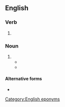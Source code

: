 {{also|Grangerising}}
==English==

===Verb===
{{head|en|verb form}}

# {{present participle of|en|grangerise|nocat=1}}

===Noun===
{{en-noun|?}}

# {{synonym of|en|grangerisation}}
#* {{quote-book|en|year=1893|title=The Great Book-Collectors|author=Charles Isaac Elton|authorlink=Charles Elton (lawyer)|author2=Mary Augusta Elton|page=122|url=https://www.gutenberg.org/cache/epub/18938/pg18938-images.html|passage=The practice of ‘'''grangerising''',’ or stuffing out an author with prints and pages from other works, was even praised by Dibdin as ‘useful and entertaining,’ though in our own time it is rightly condemned as a malpractice.}}
#* {{quote-book|en|edition=2nd|year=1922|page=122|location=London|publisher=Philip Allan & Co.|title=The Book-Hunter at Home|author=P. B. M. Allan|brackets=on|url=https://www.gutenberg.org/cache/epub/22716/pg22716-images.html|passage=As to the practice of inserting illustrations in books that are published without them, ‘'''Grangerising''',’ as it is called, it is perhaps best left alone.}}

====Alternative forms====
* {{alter|en|Grangerising}}

[[Category:English eponyms]]